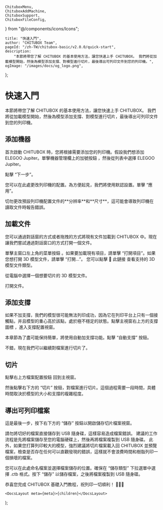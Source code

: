 	ChituboxMenu,
	ChituboxAddMachine,
	ChituboxSupport,
	ChituboxFileConfig,
} from "@/components/icons/Icons";

	title: "快速入門",
	author: "CHITUBOX Team",
	pageId: "/zh-TW/chitubox-basic/v2.0.0/quick-start",
	description:
		"本節將帶您了解 CHITUBOX 的基本使用方法，讓您快速上手 CHITUBOX。 我們將從加載模型開始，然後為模型添加支撐、對模型進行切片，最後導出可列印文件到您的列印機。",
	ogImage: "/images/docs/og_logo.png",
};

# 快速入門

本節將帶您了解 CHITUBOX 的基本使用方法，讓您快速上手 CHITUBOX。 我們將從加載模型開始，然後為模型添加支撐、對模型進行切片，最後導出可列印文件到您的列印機。

## 添加機器

首次啟動 CHITUBOX 時，您將根據需要添加您的列印機。假設我們想添加 ELEGOO Jupiter。單擊機器管理欄上的加號按鈕 <ChituboxAddMachine size={24} />，然後從列表中選擇 ELEGOO Jupiter。

<ImageContainer>
	<AntdImage
		src={
			"/images/docs/zh-TW/chitubox-basic/2.x.x/003-quick-start-add-machines.png"
		}
	/>
</ImageContainer>

點擊 “下一步”。

<ImageContainer>
	<AntdImage
		src={
			"/images/docs/zh-TW/chitubox-basic/2.x.x/003-quick-start-configurations.png"
		}
	/>
</ImageContainer>

您可以在此處更改列印機的配置。為方便起見，我們將使用默認設置。單擊 “應用”。

<Admonition type="warning" title="警告">
	切勿更改預設列印機配置文件的**分辨率**和**尺寸**，這可能會導致列印機在讀取文件時報告錯誤。
</Admonition>

## 加載文件

您可以通過對話窗的方式或者拖拽的方式將現有文件加載到 CHITUBOX 中。現在讓我們嘗試通過對話窗口的方式打開一個文件。

單擊主窗口左上角的菜單按鈕 <ChituboxMenu size={24} />。如果要加載現有項目，請單擊 “打開項目”。如果您想打開 3D 模型文件，請單擊 “打開...”。 您可以點擊 <NextLink href="/zh-TW/docs/chitubox-basic/latest/introduction#支持的檔案">🔗 此鏈接</NextLink> 查看支持的 3D 模型文件類型。

從電腦中選擇一個想要切片的 3D 模型文件。

<ImageContainer>
	<AntdImage
		src={
			"/images/docs/zh-CN/chitubox-basic/2.x.x/003-quick-start-open-files.png"
		}
	/>
</ImageContainer>

打開文件。

<ImageContainer>
	<AntdImage
		src={
			"/images/docs/zh-TW/chitubox-basic/2.x.x/003-quick-start-open-files-2.png"
		}
	/>
</ImageContainer>

## 添加支撐

如果不加支撐，我們的模型很可能無法列印成功，因為它在列印平台上只有一個接觸點，并且模型的重心高於該點，處於極不穩定的狀態。點擊主視窗右上方的支撐圖標 <ChituboxSupport size={24} />，進入支撐配置視窗。

<ImageContainer>
	<AntdImage
		src={
			"/images/docs/zh-TW/chitubox-basic/2.x.x/003-quick-start-support.png"
		}
	/>
</ImageContainer>

本章節為了盡可能保持簡單，將使用自動加支撐功能。點擊 “自動支撐” 按鈕。

<ImageContainer>
	<AntdImage
		src={
			"/images/docs/zh-TW/chitubox-basic/2.x.x/003-quick-start-supported.png"
		}
	/>
</ImageContainer>

不錯，現在我們可以繼續對檔案進行切片了。

## 切片

點擊右上方檔案配置按鈕 <ChituboxFileConfig size={24} /> 回到主視窗。

<ImageContainer>
	<AntdImage
		src={
			"/images/docs/zh-TW/chitubox-basic/2.x.x/003-quick-start-slice.png"
		}
	/>
</ImageContainer>

然後點擊右下方的 “切片” 按鈕，對檔案進行切片。這個過程需要一段時間，具體時間取決於模型的大小和支撐的複雜程度。

<ImageContainer>
	<AntdImage
		src={
			"/images/docs/zh-TW/chitubox-basic/2.x.x/003-quick-start-slice-2.png"
		}
	/>
</ImageContainer>

## 導出可列印檔案

這是最後一步，按下右下方的 “儲存” 按鈕以開啟儲存切片檔案視窗。

<Admonition type="warning" title="警告">
	請勿將切好的檔案直接儲存到 USB 隨身碟，這樣容易造成檔案錯誤。
	建議的工作流程是先將檔案儲存至您的電腦硬碟上，然後再將檔案複製到 USB
	隨身碟。 此外，如果您打算列印較大的模型，強烈建議將切片檔案載入回 CHITUBOX
	並預覽檔案，檢查是否存在任何可以直觀發現的錯誤，這樣就不會浪費時間和樹脂列印一個損壞的檔案。
</Admonition>

<ImageContainer>
	<AntdImage
		src={
			"/images/docs/zh-CN/chitubox-basic/2.x.x/003-quick-start-save-as.png"
		}
	/>
</ImageContainer>

您可以在此處命名檔案並選擇檔案儲存的位置。確保在 “儲存類型” 下拉選單中選擇 .ctb 格式。按下 “儲存” 以儲存檔案，之後將檔案複製到 USB 隨身碟。

恭喜您完成 CHITUBOX 基礎入門教程，祝列印一切順利！ 🎉🎉🎉

	<DocsLayout meta={meta}>{children}</DocsLayout>
);

